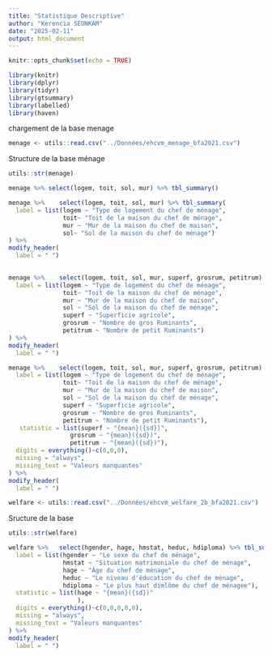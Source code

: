 ```yaml
---
title: "Statistique Descriptive"
author: "Kerencia SEUNKAM"
date: "2025-02-11"
output: html_document
---
```


```r
knitr::opts_chunk$set(echo = TRUE)

library(knitr)
library(dplyr)
library(tidyr)
library(gtsummary)
library(labelled)
library(haven)
```

chargement de la base menage
```r
menage <- utils::read.csv("../Données/ehcvm_menage_bfa2021.csv")
```

Structure de la base ménage 
```r
utils::str(menage)
```
```r
menage %>% select(logem, toit, sol, mur) %>% tbl_summary()
```
```r
menage %>%    select(logem, toit, sol, mur) %>% tbl_summary(
  label = list(logem ~ "Type de logement du chef de ménage", 
               toit~ "Toit de la maison du chef de ménage",
               mur ~ "Mur de la maison du chef de maison",
               sol~ "Sol de la maison du chef de ménage")
) %>% 
modify_header(
  label = " ")
            
```
```r
menage %>%    select(logem, toit, sol, mur, superf, grosrum, petitrum) %>% tbl_summary(
  label = list(logem ~ "Type de logement du chef de ménage", 
               toit~ "Toit de la maison du chef de ménage",
               mur ~ "Mur de la maison du chef de maison",
               sol ~ "Sol de la maison du chef de ménage",
               superf ~ "Superficie agricole",
               grosrum ~ "Nombre de gros Ruminants",
               petitrum ~ "Nombre de petit Ruminants")
) %>% 
modify_header(
  label = " ")

```

```r
menage %>%    select(logem, toit, sol, mur, superf, grosrum, petitrum) %>% tbl_summary(
  label = list(logem ~ "Type de logement du chef de ménage", 
               toit~ "Toit de la maison du chef de ménage",
               mur ~ "Mur de la maison du chef de maison",
               sol ~ "Sol de la maison du chef de ménage",
               superf ~ "Superficie agricole",
               grosrum ~ "Nombre de gros Ruminants",
               petitrum ~ "Nombre de petit Ruminants"),
   statistic = list(superf ~ "{mean}({sd})",
                 grosrum ~ "{mean}({sd})",
                 petitrum ~ "{mean}({sd})"),
  digits = everything()~c(0,0,0),
  missing = "always",
  missing_text = "Valeurs manquantes"
) %>% 
modify_header(
  label = " ")

```



```r
welfare <- utils::read.csv("../Données/ehcvm_welfare_2b_bfa2021.csv")
```

Sructure de la base
```r
utils::str(welfare)
```
```r

welfare %>%   select(hgender, hage, hmstat, heduc, hdiploma) %>% tbl_summary(
  label = list(hgender ~ "Le sexe du chef de ménage",
               hmstat ~ "Situation matrimoniale du chef de ménage",
               hage ~ "Âge du chef de ménage",
               heduc ~ "Le niveau d'éducation du chef de ménage",
               hdiploma ~ "Le plus haut dimlôme du chef de ménagee"),
  statistic = list(hage ~ "{mean}({sd})"
                   ),
  digits = everything()~c(0,0,0,0,0),
  missing = "always",
  missing_text = "Valeurs manquantes"
) %>% 
modify_header(
  label = " ")
```

